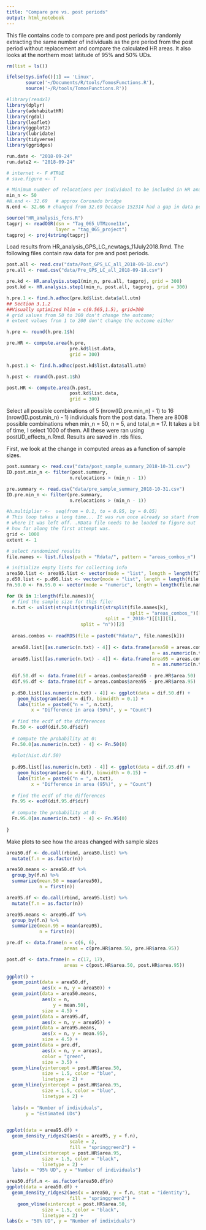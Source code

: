 ```yaml
---
title: "Compare pre vs. post periods"
output: html_notebook
---
```


This file contains code to compare pre and post periods by randomly extracting the same number of individuals as the pre period from the post period without replacement and compare the calculated HR areas. It also looks at the northern most latitude of 95% and 50% UDs.

```r
rm(list = ls())

ifelse(Sys.info()[1] == 'Linux',
       source('~/Documents/R/tools/TomosFunctions.R'),
       source('~/R/tools/TomosFunctions.R'))

#library(readxl)
library(dplyr)
library(adehabitatHR)
library(rgdal)
library(leaflet) 
library(ggplot2)
library(lubridate)
library(tidyverse)
library(ggridges)

run.date <- "2018-09-24"
run.date2 <- "2018-09-24"

# internet <- F #TRUE
# save.figure <- T

# Minimum number of relocations per individual to be included in HR analysis
min_n <- 50
#N.end <- 32.69   # approx Coronado bridge
N.end <- 32.66 # changed from 32.69 because 152314 had a gap in data points between ~32.65 and ~32.66 - seems like there was a different behavior south and north of 32.66

source("HR_analysis_fcns.R")
tagprj <- readOGR(dsn = "Tag_065_UTMzone11n", 
                  layer = "tag_065_project")
tagproj <- proj4string(tagprj)

```

Load results from HR_analysis_GPS_LC_newtags_11July2018.Rmd. The following files contain raw data for pre and post periods.

```r
post.all <- read.csv("data/Post_GPS_LC_all_2018-09-18.csv")
pre.all <- read.csv("data/Pre_GPS_LC_all_2018-09-18.csv")

pre.kd <- HR.analysis.step1(min_n, pre.all, tagproj, grid = 300)
post.kd <- HR.analysis.step1(min_n, post.all, tagproj, grid = 300)

h.pre.1 <- find.h.adhoc(pre.kd$list.data$all.utm)
## Section 3.1.2
##Visually optimized hlim = c(0.565,1.5), grid=300
# grid values from 50 to 300 don't change the outcome;
# extent values from 1 to 200 don't change the outcome either

h.pre <- round(h.pre.1$h)

pre.HR <- compute.area(h.pre, 
                       pre.kd$list.data, 
                       grid = 300)

h.post.1 <- find.h.adhoc(post.kd$list.data$all.utm)

h.post <- round(h.post.1$h)

post.HR <- compute.area(h.post, 
                       post.kd$list.data, 
                       grid = 300)

```

Select all possible combinations of 5 (nrow(ID.pre.min_n) - 1) to 16 (nrow(ID.post.min_n) - 1) individuals from the post data. There are 8008 possible combinations when min_n = 50, n = 5, and total_n = 17. It takes a bit of time, I select 1000 of them. All these were ran using postUD_effects_n.Rmd. Results are saved in .rds files. 

First, we look at the change in computed areas as a function of sample sizes. 

```r
post.summary <- read.csv("data/post_sample_summary_2018-10-31.csv")
ID.post.min_n <- filter(post.summary,
                       n.relocations > (min_n - 1))

pre.summary <- read.csv("data/pre_sample_summary_2018-10-31.csv")
ID.pre.min_n <- filter(pre.summary,
                       n.relocations > (min_n - 1))

#h.multiplier <-  seq(from = 0.1, to = 0.95, by = 0.05) 
# This loop takes a long time... It was run once already so start from 
# where it was left off. .RData file needs to be loaded to figure out
# how far along the first attempt was. 
grid <- 1000
extent <- 1

# select randomized results 
file.names <- list.files(path = "Rdata/", pattern = "areas_combos_n")

# initialize empty lists for collecting info
area50.list <- area95.list <- vector(mode = "list", length = length(file.names))
p.d50.list <- p.d95.list <- vector(mode = "list", length = length(file.names))
Fn.50.0 <- Fn.95.0 <- vector(mode = "numeric", length = length(file.names))

for (k in 1:length(file.names)){
  # find the sample size for this file:
  n.txt <- unlist(strsplit(strsplit(strsplit(file.names[k], 
                                             split = "areas_combos_")[[1]][2],
                                    split = "_2018-")[[1]][1], 
                           split = "n"))[2]
  
  areas.combos <- readRDS(file = paste0("Rdata/", file.names[k]))
  
  area50.list[[as.numeric(n.txt) - 4]] <- data.frame(area50 = areas.combos$area50,
                                                     n = as.numeric(n.txt))
  area95.list[[as.numeric(n.txt) - 4]] <- data.frame(area95 = areas.combos$area95,
                                                     n = as.numeric(n.txt))
  
  dif.50.df <- data.frame(dif = areas.combos$area50 - pre.HR$area.50)
  dif.95.df <- data.frame(dif = areas.combos$area95 - pre.HR$area.95)
  
  p.d50.list[[as.numeric(n.txt) - 4]] <- ggplot(data = dif.50.df) + 
    geom_histogram(aes(x = dif), binwidth = 0.1) +
    labs(title = paste0("n = ", n.txt), 
         x = "Difference in area (50%)", y = "Count")
  
  # find the ecdf of the differences
  Fn.50 <- ecdf(dif.50.df$dif)
  
  # compute the probability at 0:
  Fn.50.0[as.numeric(n.txt) - 4] <- Fn.50(0)
  
  #plot(hist.dif.50)
  
  p.d95.list[[as.numeric(n.txt) - 4]] <- ggplot(data = dif.95.df) + 
    geom_histogram(aes(x = dif), binwidth = 0.15) +
    labs(title = paste0("n = ", n.txt), 
         x = "Difference in area (95%)", y = "Count")
  
  # find the ecdf of the differences
  Fn.95 <- ecdf(dif.95.df$dif)
  
  # compute the probability at 0:
  Fn.95.0[as.numeric(n.txt) - 4] <- Fn.95(0)
  
}


```


Make plots to see how the areas changed with sample sizes

```r
area50.df <- do.call(rbind, area50.list) %>% 
  mutate(f.n = as.factor(n))

area50.means <- area50.df %>% 
  group_by(f.n) %>% 
  summarize(mean.50 = mean(area50),
            n = first(n)) 

area95.df <- do.call(rbind, area95.list) %>% 
  mutate(f.n = as.factor(n))

area95.means <- area95.df %>% 
  group_by(f.n) %>% 
  summarize(mean.95 = mean(area95),
            n = first(n)) 

pre.df <- data.frame(n = c(6, 6), 
                     areas = c(pre.HR$area.50, pre.HR$area.95))

post.df <- data.frame(n = c(17, 17), 
                     areas = c(post.HR$area.50, post.HR$area.95))
 
ggplot() + 
  geom_point(data = area50.df,
             aes(x = n, y = area50)) + 
  geom_point(data = area50.means,
             aes(x = n, 
                 y = mean.50),
             size = 4.5) + 
  geom_point(data = area95.df,
             aes(x = n, y = area95)) + 
  geom_point(data = area95.means,
             aes(x = n, y = mean.95),
             size = 4.5) + 
  geom_point(data = pre.df,
             aes(x = n, y = areas),
             color = "green",
             size = 3.5) + 
  geom_hline(yintercept = post.HR$area.50,
             size = 1.5, color = "blue",
             linetype = 2) + 
  geom_hline(yintercept = post.HR$area.95,
             size = 1.5, color = "blue",
             linetype = 2) + 
  
  labs(x = "Number of individuals",
       y = "Estimated UDs")
  

```

```r

ggplot(data = area95.df) + 
  geom_density_ridges2(aes(x = area95, y = f.n), 
                       scale = 2,
                       fill = "springgreen2") + 
  geom_vline(xintercept = post.HR$area.95,
             size = 1.5, color = "black",
             linetype = 2) + 
  labs(x = "95% UD", y = "Number of individuals")

```



```r

area50.df$f.n <- as.factor(area50.df$n)
ggplot(data = area50.df) + 
  geom_density_ridges2(aes(x = area50, y = f.n, stat = "identity"),
                       fill = "springgreen2") + 
    geom_vline(xintercept = post.HR$area.50,
             size = 1.5, color = "black",
             linetype = 2) + 
labs(x = "50% UD", y = "Number of individuals")

```
